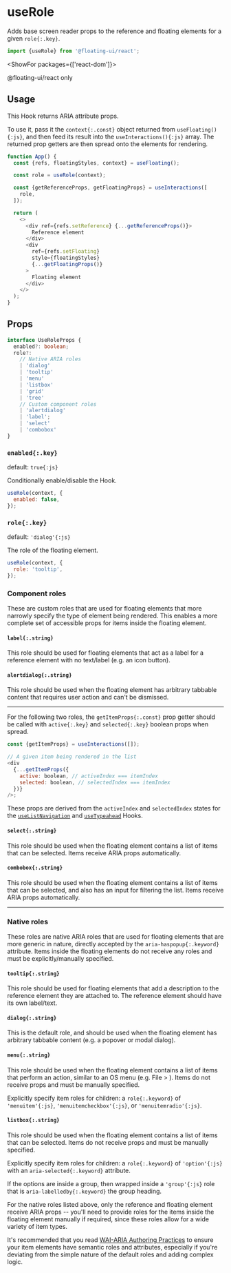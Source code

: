<PageCard>

# useRole

Adds base screen reader props to the reference and floating
elements for a given `role{:.key}`.

```js
import {useRole} from '@floating-ui/react';
```

<ShowFor packages={['react-dom']}>

<PackageLimited>@floating-ui/react only</PackageLimited>

</ShowFor>

</PageCard>

## Usage

This Hook returns ARIA attribute props.

To use it, pass it the `context{:.const}` object returned from
`useFloating(){:js}`, and then feed its result into the
`useInteractions(){:js}` array. The returned prop getters are
then spread onto the elements for rendering.

```js {4-8} /context/
function App() {
  const {refs, floatingStyles, context} = useFloating();

  const role = useRole(context);

  const {getReferenceProps, getFloatingProps} = useInteractions([
    role,
  ]);

  return (
    <>
      <div ref={refs.setReference} {...getReferenceProps()}>
        Reference element
      </div>
      <div
        ref={refs.setFloating}
        style={floatingStyles}
        {...getFloatingProps()}
      >
        Floating element
      </div>
    </>
  );
}
```

## Props

```ts
interface UseRoleProps {
  enabled?: boolean;
  role?:
    // Native ARIA roles
    | 'dialog'
    | 'tooltip'
    | 'menu'
    | 'listbox'
    | 'grid'
    | 'tree'
    // Custom component roles
    | 'alertdialog'
    | 'label';
    | 'select'
    | 'combobox'
}
```

### `enabled{:.key}`

default: `true{:js}`

Conditionally enable/disable the Hook.

```js
useRole(context, {
  enabled: false,
});
```

### `role{:.key}`

default: `'dialog'{:js}`

The role of the floating element.

```js
useRole(context, {
  role: 'tooltip',
});
```

### Component roles

These are custom roles that are used for floating elements that
more narrowly specify the type of element being rendered. This
enables a more complete set of accessible props for items inside
the floating element.

#### `label{:.string}`

This role should be used for floating elements that act as a
label for a reference element with no text/label (e.g. an icon
button).

#### `alertdialog{:.string}`

This role should be used when the floating element has arbitrary
tabbable content that requires user action and can't be
dismissed.

---

For the following two roles, the `getItemProps{:.const}` prop
getter should be called with `active{:.key}` and
`selected{:.key}` boolean props when spread.

```js
const {getItemProps} = useInteractions([]);

// A given item being rendered in the list
<div
  {...getItemProps({
    active: boolean, // activeIndex === itemIndex
    selected: boolean, // selectedIndex === itemIndex
  })}
/>;
```

These props are derived from the `activeIndex` and
`selectedIndex` states for the
[`useListNavigation`](/docs/useListNavigation) and
[`useTypeahead`](/docs/useTypeahead) Hooks.

#### `select{:.string}`

This role should be used when the floating element contains a
list of items that can be selected. Items receive ARIA props
automatically.

#### `combobox{:.string}`

This role should be used when the floating element contains a
list of items that can be selected, and also has an input for
filtering the list. Items receive ARIA props automatically.

---

### Native roles

These roles are native ARIA roles that are used for floating
elements that are more generic in nature, directly accepted by
the `aria-haspopup{:.keyword}` attribute. Items inside the
floating elements do not receive any roles and must be
explicitly/manually specified.

#### `tooltip{:.string}`

This role should be used for floating elements that add a
description to the reference element they are attached to. The
reference element should have its own label/text.

#### `dialog{:.string}`

This is the default role, and should be used when the floating
element has arbitrary tabbable content (e.g. a popover or modal
dialog).

#### `menu{:.string}`

This role should be used when the floating element contains a
list of items that perform an action, similar to an OS menu (e.g.
File > ). Items do not receive props and must be manually
specified.

<Notice title="Item roles">

Explicitly specify item roles for children: a `role{:.keyword}`
of `'menuitem'{:js}`, `'menuitemcheckbox'{:js}`, or
`'menuitemradio'{:js}`.

</Notice>

#### `listbox{:.string}`

This role should be used when the floating element contains a
list of items that can be selected. Items do not receive props
and must be manually specified.

<Notice title="Item roles">

Explicitly specify item roles for children: a `role{:.keyword}`
of `'option'{:js}` with an `aria-selected{:.keyword}` attribute.

If the options are inside a group, then wrapped inside a
`'group'{:js}` role that is `aria-labelledby{:.keyword}` the
group heading.

</Notice>

For the native roles listed above, only the reference and
floating element receive ARIA props -- you'll need to provide
roles for the items inside the floating element manually if
required, since these roles allow for a wide variety of item
types.

It's recommended that you read
[WAI-ARIA Authoring Practices](https://www.w3.org/TR/wai-aria-practices-1.2/)
to ensure your item elements have semantic roles and attributes,
especially if you're deviating from the simple nature of the
default roles and adding complex logic.
